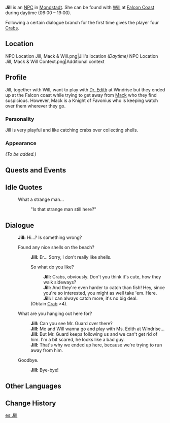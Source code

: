 {{Meta
<!-- REMOVE THIS TEMPLATE AFTER ADDING MISSING INFO -->
|missing_NPC_profile  = yes
}}
{{Character Infobox
|type             = NPC
|region           = Mondstadt
|image            = NPC Jill.png
|dialoguereward   = {{Card|Crab|4}}
}}
'''Jill''' is an [[NPC]] in [[Mondstadt]]. She can be found with [[Will]] at [[Falcon Coast]] during daytime (06:00 – 19:00).

Following a certain dialogue branch for the first time gives the player four [[Crab]]s.

==Location==
<gallery>
NPC Location Jill, Mack & Will.png|Jill's location ''(Daytime)''
NPC Location Jill, Mack & Will Context.png|Additional context
</gallery>

==Profile==
<!--detailed story/lore information goes here-->
Jill, together with Will, want to play with [[Dr. Edith]] at Windrise but they ended up at the Falcon coast while trying to get away from [[Mack]] who they find suspicious. However, Mack is a Knight of Favonius who is keeping watch over them wherever they go.

===Personality===
Jill is very playful and like catching crabs over collecting shells.

===Appearance===
''(To be added.)''

==Quests and Events==
{{Quests and Events}}

==Idle Quotes==
{{Dialogue start}}
: {{DIcon|Idle}} What a strange man...
:: {{A|VO Jill 01.ogg}} "Is that strange man still here?"
{{Dialogue end}}

==Dialogue==
{{Dialogue start}}
:'''Jill:''' Hi...? Is something wrong?
:{{DIcon}} Found any nice shells on the beach?
::'''Jill:''' Er... Sorry, I don't really like shells.
::{{DIcon|Reward}} So what do you like?
:::'''Jill:''' Crabs, obviously. Don't you think it's cute, how they walk sideways?
:::'''Jill:''' And they're even harder to catch than fish! Hey, since you're so interested, you might as well take 'em. Here.
:::'''Jill:''' I can always catch more, it's no big deal.
::;(Obtain [[Crab]] ×4).
:{{DIcon}} What are you hanging out here for?
::'''Jill:''' Can you see Mr. Guard over there?
::'''Jill:''' Me and Will wanna go and play with Ms. Edith at Windrise...
::'''Jill:''' But Mr. Guard keeps following us and we can't get rid of him. I'm a bit scared, he looks like a bad guy.
::'''Jill:''' That's why we ended up here, because we're trying to run away from him.
:{{DIcon}} Goodbye.
::'''Jill:''' Bye-bye!
{{Dialogue end}}

==Other Languages==
{{Other Languages
|default_hidden = 1
|en      = Jill
|zhs     = 小吉
|zhs_rm  = Xiǎo Jí
|zht     = 小吉
|zht_rm  = Xiǎo Jí
|ja      = ジル
|ja_rm   = Jiru
|ko      = 꼬마 질
|ko_rm   = Kkoma Jil
|es      = Jill
|fr      = Jill
|ru      = Джилли
|th      = Jill
|vi      = Jill
|de      = Jill
|id      = Jill
|pt      = Jill
|tr      = Jill
|it      = Jill
}}

==Change History==
{{Change History|1.0}}

[[es:Jill]]